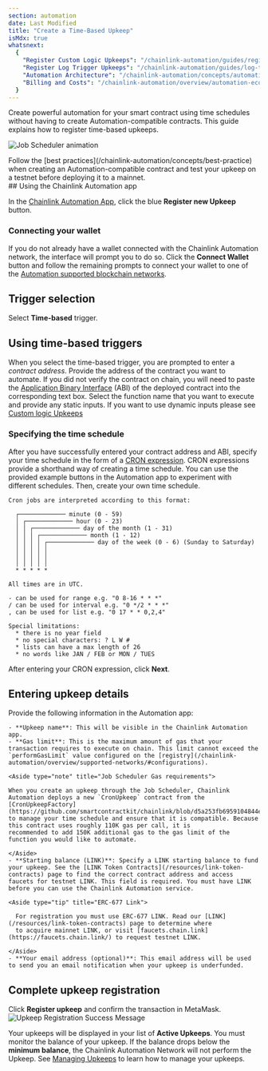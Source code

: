 ```yaml
---
section: automation
date: Last Modified
title: "Create a Time-Based Upkeep"
isMdx: true
whatsnext:
  {
    "Register Custom Logic Upkeeps": "/chainlink-automation/guides/register-upkeep",
    "Register Log Trigger Upkeeps": "/chainlink-automation/guides/log-trigger",
    "Automation Architecture": "/chainlink-automation/concepts/automation-architecture",
    "Billing and Costs": "/chainlink-automation/overview/automation-economics",
  }
---
```



Create powerful automation for your smart contract using time schedules without having to create Automation-compatible contracts. This guide explains how to register time-based upkeeps.

![Job Scheduler animation](/images/automation/auto-job-scheduler.gif)

<Aside type="tip" title="Testing and best practices">
  Follow the [best practices](/chainlink-automation/concepts/best-practice) when creating an Automation-compatible
  contract and test your upkeep on a testnet before deploying it to a mainnet.
</Aside>
## Using the Chainlink Automation app

In the [Chainlink Automation App](https://automation.chain.link/), click the blue **Register new Upkeep** button.

<ClickToZoom src="/images/automation/auto-ui-home.png" />

### Connecting your wallet

If you do not already have a wallet connected with the Chainlink Automation network, the interface will prompt you to do so. Click the **Connect Wallet** button and follow the remaining prompts to connect your wallet to one of the [Automation supported blockchain networks](/chainlink-automation/overview/supported-networks).

<ClickToZoom src="/images/automation/auto-ui-wallet.png" />

## Trigger selection

Select **Time-based** trigger.

<ClickToZoom src="/images/automation/ui_select_trigger.png" />

## Using time-based triggers

When you select the time-based trigger, you are prompted to enter a _contract address_. Provide the address of the contract you want to automate. If you did not verify the contract on chain, you will need to paste the [Application Binary Interface](https://docs.soliditylang.org/en/develop/abi-spec.html) (ABI) of the deployed contract into the corresponding text box. Select the function name that you want to execute and provide any static inputs. If you want to use dynamic inputs please see [Custom logic Upkeeps](/chainlink-automation/guides/register-upkeep)

<ClickToZoom src="/images/automation/automation-time-based-trigger.png" />

### Specifying the time schedule

After you have successfully entered your contract address and ABI, specify your time schedule in the form of a [CRON expression](https://en.wikipedia.org/wiki/Cron). CRON expressions provide a shorthand way of creating a time schedule. You can use the provided example buttons in the Automation app to experiment with different schedules. Then, create your own time schedule.

```
Cron jobs are interpreted according to this format:

  ┌───────────── minute (0 - 59)
  │ ┌───────────── hour (0 - 23)
  │ │ ┌───────────── day of the month (1 - 31)
  │ │ │ ┌───────────── month (1 - 12)
  │ │ │ │ ┌───────────── day of the week (0 - 6) (Sunday to Saturday)
  │ │ │ │ │
  │ │ │ │ │
  │ │ │ │ │
  * * * * *

All times are in UTC.

- can be used for range e.g. "0 8-16 * * *"
/ can be used for interval e.g. "0 */2 * * *"
, can be used for list e.g. "0 17 * * 0,2,4"

Special limitations:
  * there is no year field
  * no special characters: ? L W #
  * lists can have a max length of 26
  * no words like JAN / FEB or MON / TUES
```

After entering your CRON expression, click **Next**.

<ClickToZoom src="/images/automation/automation-cron-expression.png" />

## Entering upkeep details

Provide the following information in the Automation app:

    - **Upkeep name**: This will be visible in the Chainlink Automation app.
    - **Gas limit**: This is the maximum amount of gas that your transaction requires to execute on chain. This limit cannot exceed the `performGasLimit` value configured on the [registry](/chainlink-automation/overview/supported-networks/#configurations).

    <Aside type="note" title="Job Scheduler Gas requirements">

    When you create an upkeep through the Job Scheduler, Chainlink Automation deploys a new `CronUpkeep` contract from the
    [CronUpkeepFactory](https://github.com/smartcontractkit/chainlink/blob/d5a253fb6959104844eda8479c08909a76a6fea7/contracts/src/v0.8/automation/upkeeps/CronUpkeepFactory.sol)
    to manage your time schedule and ensure that it is compatible. Because this contract uses roughly 110K gas per call, it is
    recommended to add 150K additional gas to the gas limit of the function you would like to automate.

    </Aside>
    - **Starting balance (LINK)**: Specify a LINK starting balance to fund your upkeep. See the [LINK Token Contracts](/resources/link-token-contracts) page to find the correct contract address and access faucets for testnet LINK. This field is required. You must have LINK before you can use the Chainlink Automation service.

    <Aside type="tip" title="ERC-677 Link">

      For registration you must use ERC-677 LINK. Read our [LINK](/resources/link-token-contracts) page to determine where
      to acquire mainnet LINK, or visit [faucets.chain.link](https://faucets.chain.link/) to request testnet LINK.

    </Aside>
    - **Your email address (optional)**: This email address will be used to send you an email notification when your upkeep is underfunded.

<ClickToZoom src="/images/automation/automation-upkeep-details.png" />

## Complete upkeep registration

Click **Register upkeep** and confirm the transaction in MetaMask.
![Upkeep Registration Success Message](/images/automation/automation-registration-submitted.png)

Your upkeeps will be displayed in your list of **Active Upkeeps**. You must monitor the balance of your upkeep. If the balance drops below the **minimum balance**, the Chainlink Automation Network will not perform the Upkeep. See [Managing Upkeeps](/chainlink-automation/guides/manage-upkeeps) to learn how to manage your upkeeps.
